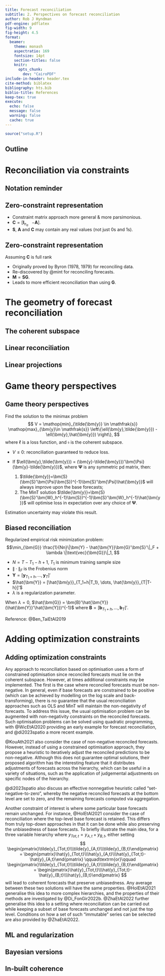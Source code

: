 ```yaml
---
title: Forecast reconciliation
subtitle: 2. Perspectives on forecast reconciliation
author: Rob J Hyndman
pdf-engine: pdflatex
fig-width: 9
fig-height: 4.5
format:
  beamer:
    theme: monash
    aspectratio: 169
    fontsize: 14pt
    section-titles: false
    knitr:
      opts_chunk:
        dev: "CairoPDF"
include-in-header: header.tex
cite-method: biblatex
bibliography: hts.bib
biblio-title: References
keep-tex: true
execute:
  echo: false
  message: false
  warning: false
  cache: true
---
```


```r
source("setup.R")
```

## Outline

\vspace*{0.4cm}\tableofcontents

# Reconciliation via constraints

## Notation reminder

\begin{textblock}{8.5}(0.2,1.5)
Every collection of time series with linear constraints can be written as
\centerline{\colorbox[RGB]{210,210,210}{$\bY_{t}=\color{blue}\bS\color{red}\bm{b}_{t}$}}
\vspace*{-0.9cm}\begin{itemize}\parskip=0cm\itemsep=0cm
\item $\by_t=$ vector of all series at time $t$
\item $ y_{t}= $ aggregate of all series at time
$t$.
\item $ y_{X,t}= $ value of series $X$ at time $t$.
\item $\color{red}{\bm{b}_t}=$ vector of most disaggregated series at time $t$
\item $\color{blue}{\bS}=$ ``summing matrix'' containing the linear constraints.
\end{itemize}
\end{textblock}

\begin{textblock}{5.7}(11.4,0.1)
\begin{minipage}{4cm}
\begin{block}{}\centering
\begin{tikzpicture}
\tikzstyle{every node}=[ellipse,draw,fill=red!15,inner sep=2pt]
\tikzstyle[level distance=.3cm]
\tikzstyle[sibling distance=12cm]
\tikzstyle{level 1}=[sibling distance=10mm,font=\small,set style={{every node}+=[fill=blue!15]}]
\node{Total}[edge from parent fork down]
 child {node {A}
 }
 child {node {B}
 }
 child {node {C}
 };
\end{tikzpicture}
\end{block}
\end{minipage}
\end{textblock}

\only<1>{\begin{textblock}{5.7}(9.4,2.8)\fontsize{14}{15}\sf
\begin{align*}
\bY_{t}&= \begin{pmatrix}
  y_{t}\\
  y_{A,t}\\
  y_{B,t}\\
  y_{C,t}
  \end{pmatrix}  \\
  &= {\color{blue}\underbrace{\begin{pmatrix}
                1 & 1 & 1 \\
                1 & 0 & 0 \\
                0 & 1 & 0\\
                0 & 0 & 1
                \end{pmatrix}}_{\bS}}
     {\color{red}\underbrace{\begin{pmatrix}
       y_{A,t}\\y_{B,t}\\y_{C,t}
       \end{pmatrix}}_{\bm{b}_{t}}}
\end{align*}
\end{textblock}}
\only<2>{\begin{textblock}{5.7}(9.4,3.2)\fontsize{14}{15}\sf
\begin{alertblock}{}
\begin{itemize}\itemsep=0.1cm
\item Base forecasts: $\hat{\bm{y}}_{T+h|T}$
\item Reconciled forecasts: $\tilde{\bm{y}}_{T+h|T}=\bS\bm{G}\hat{\bm{y}}_{T+h|T}$
\item MinT: $\bG = (\bS'\bm{W}_h^{-1}\bS)^{-1}\bS'\bm{W}_h^{-1}$ where $\bm{W}_h$ is covariance matrix of base forecast errors.
\end{itemize}
\end{alertblock}
\end{textblock}}

## Zero-constraint representation
\vspace*{0.2cm}

\begin{block}{Aggregation matrix $\bm{A}$}
$$\bm{y}_t
    = \begin{bmatrix}\bm{a}_t\\\bm{b}_t\end{bmatrix}
    = \begin{bmatrix}\bm{A}\\\bm{I}_{n_b}\end{bmatrix}\bm{b}_t
    = \bm{S}\bm{b}_t
$$
\end{block}\pause

\begin{block}{Constraint matrix $\bm{C}$}
\centerline{$\bm{C}\bm{y}_t = \bm{0}$}
\end{block}\vspace*{-0.3cm}

* Constraint matrix approach more general & more parsimonious.
* $\bm{C} = [\bm{I}_{n_a} ~~~ {-\bm{A}}]$.
* $\bm{S}$, $\bm{A}$ and $\bm{C}$ may contain any real values (not just 0s and 1s).

## Zero-constraint representation

Assuming $\bm{C}$ is full rank
\begin{block}{}
\centerline{$\tilde{\bm{y}}_{T+h|T} = \bm{M}\hat{\bm{y}}_{T+h|T}$}
\centerline{where\qquad $\bm{M} = \bm{I} - \bm{W}_h\bm{C}'(\bm{C}\bm{W}_h\bm{C}')^{-1}\bm{C}$}
\end{block}\vspace*{-0.3cm}

* Originally proved by Byron (1978, 1979) for reconciling data.
* Re-discovered by @mint for reconciling forecasts.
* $\bm{M} = \bm{S}\bm{G}$.
* Leads to more efficient reconciliation than using $\bm{G}$.

# The geometry of forecast reconciliation

## The coherent subspace

\begin{textblock}{9}(.2,1.25)\fontsize{13}{13}\sf
\begin{block}{Coherent subspace}
$m$-dimensional linear subspace $\mathfrak{s}\subset \mathbb{R}^n$ for which linear constraints hold for all $\bm{y}\in\mathfrak{s}$.
\end{block}\vspace*{-0.3cm}
\begin{block}{Hierarchical time series}
An $n$-dimensional multivariate time series such that $\bm{y}_t\in\mathfrak{s}\quad\forall t$.
\end{block}\vspace*{-0.3cm}
\begin{block}{Coherent point forecasts}
$\tilde{\bm{y}}_{t+h|t}$ is \emph{coherent} if $\tilde{\bm{y}}_{t+h|t} \in \mathfrak{s}$.
\end{block}\vspace*{-0.2cm}
\end{textblock}
\only<2-3>{\begin{textblock}{7.5}(.2,6.75)\fontsize{13}{13}\sf
\begin{alertblock}{Base forecasts}
Let $\hat{\bm{y}}_{t+h|t}$ be vector of \emph{incoherent} initial $h$-step forecasts.$\phantom{y_{t|h}}$
\end{alertblock}
\end{textblock}}
\only<3>{\begin{textblock}{7.5}(8.3,6.75)\fontsize{13}{13}\sf
\begin{alertblock}{Reconciled forecasts}
Let $\psi$ be a mapping, $\psi:\mathbb{R}^n\rightarrow\mathfrak{s}$.  $\tilde{\bm{y}}_{t+h|t}=\psi(\hat{\bm{y}}_{t+h|t})$ ``reconciles'' $\hat{\bm{y}}_{t+h|t}$.
\end{alertblock}
\end{textblock}}

\placefig{9.4}{.0}{width=6.6cm}{3D_hierarchy}
\begin{textblock}{3}(11.4,5.6)\fontsize{13}{13}\sf
\begin{block}{}
\centerline{$ y_{Tot} = y_A + y_B$}
\end{block}
\end{textblock}

## Linear reconciliation

\begin{textblock}{9}(0.2,1.25)\fontsize{13}{14}\sf
\begin{alertblock}{}
If $\psi(\bm{u}) = \bm{M}\bm{u}$ is a linear function, then
\centerline{$\tilde{\bm{y}}_{t+h|t}=\bm{M}\hat{\bm{y}}_{t+h|t}$}
\end{alertblock}\vspace*{-1.4cm}
\begin{align*}
\text{OLS:}  && \bm{M} & = \bm{S}(\bm{S}'\bm{S})^{-1}\bm{S}'\\
             &&        & = \bm{I} - \bm{C}'(\bm{C}\bm{C}')^{-1}\bm{C} \\
\text{MinT:} && \bm{M} & = \bS(\bS'\bm{W}_h^{-1}\bS)^{-1}\bS'\bm{W}_h^{-1}\\
             &&        & = \bm{I} - \bm{W}_h\bm{C}'(\bm{C}\bm{W}_h\bm{C}')^{-1}\bm{C}
\end{align*}
\end{textblock}

\only<2->{
\placefig{9.4}{-0.5}{width=6.6cm}{fig3}
}

\only<3>{
  \begin{textblock}{9}(0.2,6.)
  \begin{block}{Projections}
  Suppose $\bm{M}$ is a projection onto $\mathfrak{s}$, then\fontsize{12}{13}\sf
  \begin{itemize}
  \item Coherent base forecasts are unchanged.
  \item Unbiased base forecasts remain unbiased.
  \end{itemize}
  \end{block}
  \end{textblock}
}
\only<3>{
  \begin{textblock}{6.6}(9.2,6.5)\fontsize{12}{12}\sf
  \begin{itemize}
  \item Orthogonal projections (i.e., OLS) lead to smallest possible adjustments of base forecasts.
  \end{itemize}
  \end{textblock}
}

\only<4>{
  \begin{textblock}{9}(0.2,6)
  \begin{block}{Distance reducing property}
  If $\bm{M}$ is an orthogonal projection onto $\mathfrak{s}$:
  \centerline{$\|\bm{y}_{t+h}-\tilde{\bm{y}}_{t+h|t}\|\le\|\bm{y}_{t+h}-\hat{\bm{y}}_{t+h|t}\|$}
  \end{block}
  \end{textblock}
}

\only<4>{
  \begin{textblock}{6.6}(9.2,5.3)\fontsize{12}{12}\sf
  \begin{itemize}\tightlist
  \item Distance reduction holds for any realisation and any forecast.
  \item Other measures of forecast accuracy may be worse.
  \item Not necessarily the optimal reconciliation.
  \end{itemize}
  \end{textblock}
}

## Linear projections

\begin{textblock}{5}(6,0)
\begin{block}{}
\centerline{$\tilde{\by}_{T+h|T}=\bm{M}\hat{\by}_{T+h|T}$}
\end{block}
\end{textblock}

\begin{textblock}{9}(0.2,1.25)\fontsize{13}{14}\sf
\begin{block}{Variance}
\centerline{$\bm{V}_h = \var[\by_{T+h} - \tilde{\by}_{T+h|T}  \mid \by_1,\dots,\by_n]  = \bm{M}\bm{W}_{h}\bm{M}'$}
where $\bm{W}_h = \var[\by_{T+h} - \hat{\by}_{T+h|T} \mid \by_1,\dots,\by_n]$.
\end{block}\vspace*{-0.2cm}
\begin{alertblock}{Minimum trace (MinT) reconciliation}
If $\bm{M}$ is a projection, then the trace of $\bm{V}_h$ is minimized when

\centerline{$\bm{M} = \bS(\bS'\bm{W}_h^{-1}\bS)^{-1}\bS'\bm{W}_h^{-1}
  = \bm{I} - \bm{W}_h\bm{C}'(\bm{C}\bm{W}_h\bm{C}')^{-1}\bm{C}$}
\end{alertblock}
\end{textblock}

\only<2>{\placefig{9.7}{1.5}{width=6.2cm}{InsampDir_1_George}}
\only<3>{\placefig{9.7}{1.5}{width=6.2cm}{InsampDir_2_George}}
\only<4>{\placefig{9.7}{1.5}{width=6.2cm}{OrthProj_George}}
\only<5>{\placefig{9.7}{1.5}{width=6.2cm}{ObliqProj_George}}

\only<2->{
  \begin{textblock}{9}(.3,6.6)
  \begin{itemize}\tightlist
  \item $R$ is the most likely direction of deviations from $\mathfrak{s}$.
  \only<2>{\item Orange: in-sample errors}
  \only<3->{\item Grey: potential base forecasts}
  \only<4->{\item Red: reconciled forecsts}
  \end{itemize}
  \end{textblock}
}

\only<4->{
  \begin{textblock}{5.1}(10,7.6)
  \begin{block}{}
  \only<4>{Orthogonal projection}
  \only<5>{Oblique projection}
  \end{block}
  \end{textblock}
}

# Game theory perspectives

## Game theory perspectives
\fontsize{14}{16}\sf

Find the solution to the minimax problem
$$
V = \mathop{min}_{\tilde{\bm{y}} \in \mathfrak{s}}
\mathop{max}_{\bm{y}\in \mathfrak{s}}
\left\{\ell(\bm{y},\tilde{\bm{y}}) -
\ell(\bm{y},\hat{\bm{y}})
\right\},
$$
where $\ell$ is a loss function, and $\mathfrak{s}$ is the coherent subspace.

* $V\le0$: reconciliation guaranteed to reduce loss.
* If $\ell(\bm{y},\tilde{\bm{y}}) = (\bm{y}-\tilde{\bm{y}})'\bm{\Psi}(\bm{y}-\tilde{\bm{y}})$, where $\bm{\Psi}$ is any symmetric pd matrix, then:

  1. $\tilde{\bm{y}}=\bm{S}(\bm{S}'\bm{\Psi}\bm{S})^{-1}\bm{S}'\bm{\Psi}\hat{\bm{y}}$ will always improve upon the base forecasts;
  2. The MinT solution $\tilde{\bm{y}}=\bm{S}(\bm{S}'\bm{W}_h^{-1}\bm{S})^{-1}\bm{S}'\bm{W}_h^{-1}\hat{\bm{y}}$ will optimise loss in expectation over any choice of $\bm{\Psi}$.

Estimation uncertainty may violate this result.

## Biased reconciliation

Regularized empirical risk minimization problem:
$$\min_{\bm{G}} \frac{1}{Nn}\|\bm{Y} - \hat{\bm{Y}}\bm{G}'\bm{S}'\|_F + \lambda \|\text{vec}{\bm{G}}\|_1,
$$

* $N=T-T_1-h+1$, $T_1$ is minimum training sample size
* $\|\cdot\|_F$ is the Frobenius norm
* $\bm{Y} = [\bm{y}_{T_1+h}, \dots, \bm{y}_{T}]'$
* $\hat{\bm{Y}} = [\hat{\bm{y}}_{T_1+h|T_1}, \dots, \hat{\bm{y}}_{T|T-h}]'$
* $\lambda$ is a regularization parameter.

When $\lambda=0$, $\hat{\bm{G}} = \bm{B}'\hat{\bm{Y}}(\hat{\bm{Y}}'\hat{\bm{Y}})^{-1}$
where $\bm{B} = [\bm{b}_{T_1+h}, \dots, \bm{b}_{T}]'$.

Reference: @Ben_TaiEtAl2019


# Adding optimization constraints

## Adding optimization constraints

Any approach to reconciliation based on optimisation uses a form of constrained optimisation since reconciled forecasts must lie on the coherent subspace. However, at times additional constraints may be implemented. The first is the case where reconciled forecasts must be non-negative. In general, even if base forecasts are constrained to be positive (which can be achieved by modelling on the log scale and back-transforming), there is no guarantee that the usual reconciliation approaches such as OLS and MinT will maintain the non-negativity of forecasts. To address this issue, the usual optimisation problem can be augmented with non-negativity constraints on the reconciled forecasts. Such optimisation problems can be solved using quadratic programming, with @WicEtAl2020 providing an early example for forecast reconciliation, and @di2023spatio a more recent example.

@KouAth2021 also consider the case of non-negative reconciled forecasts. However, instead of using a constrained optimisation approach, they propose a heuristic to iteratively adjust the reconciled predictions to be non-negative. Although this does not guarantee optimal solutions, their proposed algorithm has the interesting feature that it distributes adjustments of forecasts across the hierarchy, which can be useful in a variety of situations, such as the application of judgemental adjustments on specific nodes of the hierarchy.

@di2023spatio also discuss an effective nonnegative heuristic called "set-negative-to-zero", whereby the negative reconciled forecasts at the bottom level are set to zero, and the remaining forecasts computed via aggregation.

Another constraint of interest is where some particular base forecasts remain unchanged.  For instance, @HolEtAl2021 consider the case of reconciliation where the top-level base forecast is retained. This differs from truly top-down approaches in that it can be done while also preserving the unbiasedness of base forecasts. To briefly illustrate the main idea, for a three variable hierarchy where $y_{Tot,t}=y_{A,t}+y_{B,t}$, either setting
$$
  \begin{pmatrix}\tilde{y}_{Tot,t}\\\tilde{y}_{A,t}\\\tilde{y}_{B,t}\end{pmatrix} =
  \begin{pmatrix}\hat{y}_{Tot,t}\\\hat{y}_{A,t}\\\hat{y}_{Tot,t}-\hat{y}_{A,t}\end{pmatrix}
  \qquad\textrm{or}\qquad
  \begin{pmatrix}\tilde{y}_{Tot,t}\\\tilde{y}_{A,t}\\\tilde{y}_{B,t}\end{pmatrix} =
  \begin{pmatrix}\hat{y}_{Tot,t}\\\hat{y}_{Tot,t}-\hat{y}_{B,t}\\\hat{y}_{B,t}\end{pmatrix}
$$
will lead to coherent forecasts that preserve unbiasedness. Any average between these two solutions will have the same properties. @HolEtAl2021 generalise this idea to more complex hierarchies, and the properties of their methods are investigated by @Di_FonGir2022b. @ZhaEtAl2022 further generalise this idea to a setting where reconciliation can be carried out while keeping a subset of base forecasts unchanged and not just the top level. Conditions on how a set of such "immutable" series can be selected are also provided by @ZhaEtAl2022.

## ML and regularization

## Bayesian versions

## In-built coherence

\nocite{htsgeometry, nonnegmint, Di_FonGir2022b,swissexports,Van_ErvCug2015}
